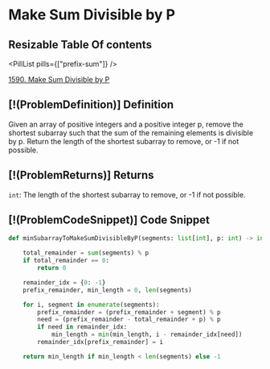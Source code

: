 # Make Sum Divisible by P

## Resizable Table Of contents

<DifficultyBadge difficulty="medium" />

<PillList pills={["prefix-sum"]} />

[1590. Make Sum Divisible by P](https://leetcode.com/problems/make-sum-divisible-by-p)

## [!(ProblemDefinition)] Definition

Given an array of positive integers and a positive integer p, remove the shortest subarray such that the sum of the remaining elements is divisible by p. Return the length of the shortest subarray to remove, or -1 if not possible.

## [!(ProblemReturns)] Returns

`int`: The length of the shortest subarray to remove, or -1 if not possible.

## [!(ProblemCodeSnippet)] Code Snippet

```python meta="source=problems/1590-make-sum-divisible-by-p/solution.py"
def minSubarrayToMakeSumDivisibleByP(segments: list[int], p: int) -> int:

    total_remainder = sum(segments) % p
    if total_remainder == 0:
        return 0

    remainder_idx = {0: -1}
    prefix_remainder, min_length = 0, len(segments)

    for i, segment in enumerate(segments):
        prefix_remainder = (prefix_remainder + segment) % p
        need = (prefix_remainder - total_remainder + p) % p
        if need in remainder_idx:
            min_length = min(min_length, i - remainder_idx[need])
        remainder_idx[prefix_remainder] = i

    return min_length if min_length < len(segments) else -1
```

